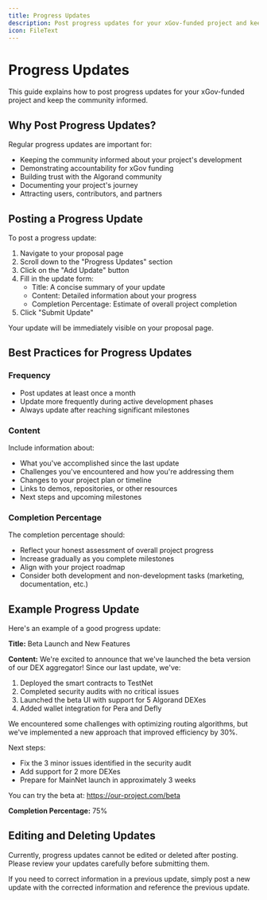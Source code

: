 ```yaml
---
title: Progress Updates
description: Post progress updates for your xGov-funded project and keep the community informed.
icon: FileText
---
```


# Progress Updates

This guide explains how to post progress updates for your xGov-funded project and keep the community informed.

## Why Post Progress Updates?

Regular progress updates are important for:

- Keeping the community informed about your project's development
- Demonstrating accountability for xGov funding
- Building trust with the Algorand community
- Documenting your project's journey
- Attracting users, contributors, and partners

## Posting a Progress Update

To post a progress update:

1. Navigate to your proposal page
2. Scroll down to the "Progress Updates" section
3. Click on the "Add Update" button
4. Fill in the update form:
   - Title: A concise summary of your update
   - Content: Detailed information about your progress
   - Completion Percentage: Estimate of overall project completion
5. Click "Submit Update"

Your update will be immediately visible on your proposal page.

## Best Practices for Progress Updates

### Frequency

- Post updates at least once a month
- Update more frequently during active development phases
- Always update after reaching significant milestones

### Content

Include information about:

- What you've accomplished since the last update
- Challenges you've encountered and how you're addressing them
- Changes to your project plan or timeline
- Links to demos, repositories, or other resources
- Next steps and upcoming milestones

### Completion Percentage

The completion percentage should:

- Reflect your honest assessment of overall project progress
- Increase gradually as you complete milestones
- Align with your project roadmap
- Consider both development and non-development tasks (marketing, documentation, etc.)

## Example Progress Update

Here's an example of a good progress update:

**Title:** Beta Launch and New Features

**Content:**
We're excited to announce that we've launched the beta version of our DEX aggregator! Since our last update, we've:

1. Deployed the smart contracts to TestNet
2. Completed security audits with no critical issues
3. Launched the beta UI with support for 5 Algorand DEXes
4. Added wallet integration for Pera and Defly

We encountered some challenges with optimizing routing algorithms, but we've implemented a new approach that improved efficiency by 30%.

Next steps:
- Fix the 3 minor issues identified in the security audit
- Add support for 2 more DEXes
- Prepare for MainNet launch in approximately 3 weeks

You can try the beta at: https://our-project.com/beta

**Completion Percentage:** 75%

## Editing and Deleting Updates

Currently, progress updates cannot be edited or deleted after posting. Please review your updates carefully before submitting them.

If you need to correct information in a previous update, simply post a new update with the corrected information and reference the previous update.

